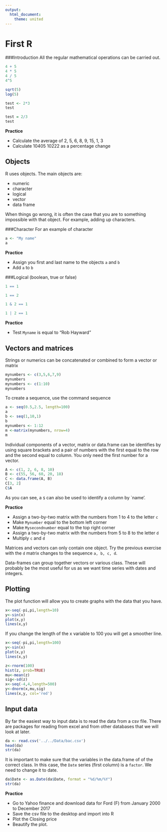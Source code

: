 ```yaml
---
output: 
  html_document: 
    theme: united
---
```

First R
========================================================

###Introduction
All the regular mathematical operations can be carried out. 
```r

4 + 5
4 * 5
4 / 5
4^5

sqrt(5)
log(5)

test <- 2*3
test

test = 2/3
test
```

**Practice**

* Calculate the average of 2, 5, 6, 8, 9, 15, 1, 3
* Calculate 10405 10222 as a percentage change


Objects
----------------------------------------------------------
R uses objects. The main objects are:

* numeric
* character
* logical 
* vector
* data frame


When things go wrong, it is often the case that you are to something impossible with that object.  For example, adding up characters. 


###Character
For an example of character
```r
a <- "My name"
a
```

**Practice**

* Assign you first and last name to the objects ``a`` and ``b``
* Add ``a`` to ``b``

###Logical (boolean,  true or false)
```r
1 == 1

1 == 2 

1 & 2 == 1

1 | 2 == 1
```

**Practice**

* Test ``Myname`` is equal to "Rob Hayward"


Vectors and matrices
-----------------------------------------------------
Strings or numerics can be concatenated or combined to form a vector or matrix
```r
mynumbers <- c(3,5,6,7,9)
mynumbers
mynumbers <- c(1:10)
mynumbers
```
To create a sequence, use the command sequence
```r
a <- seq(0.5,2.5, length=100)
a
b <- seq(1,10,1)
b
mynumbers <- 1:12
m <-matrix(mynumbers, nrow=4)
m
```

Individual components of a vector, matrix or data.frame can be identifies by using square brackets and a pair of numbers with the first equal to the row and the second equal to column.  You only need the first number for a vector. 

```r
A <- c(1, 2, 6, 8, 10)
B <- c(55, 56, 60, 20, 18)
C <- data.frame(A, B)
C[3, 2]
C$A
```

As you can see, a ``$`` can also be used to identify a column by `name'. 

**Practice**

* Assign a two-by-two matrix with the numbers from 1 to 4 to the letter ``c``
* Make ``Mynumber`` equal to the bottom left corner
* Make ``Mysecondnumber`` equal to the top right corner
* Assign a two-by-two matrix with the numbers from 5 to 8 to the letter ``d``
* Multiply ``c`` and ``d``


Matrices and vectors can only contain one object. Try the previous exercise with the ``d`` matrix changes to the sequence ``a, b, c, d``. 

Data-frames can group together vectors or various class.  These will probably be the most useful for us as we want time series with dates and integers. 


Plotting
--------------------------------------------------------
The plot function will allow you to create graphs with the data that you have. 
```r
x<-seq(-pi,pi,length=10)
y<-sin(x)
plot(x,y)
lines(x,y)
```
If you change the length of the x variable to 100 you will get a smoother line. 
```r
x<-seq(-pi,pi,length=100)
y<-sin(x)
plot(x,y)
lines(x,y)
```
```r
z<-rnorm(100)
hist(z, prob=TRUE)
mu<-mean(z)
sig<-sd(z)
x<-seq(-4,4,length=500)
y<-dnorm(x,mu,sig)
lines(x,y, col='red')
```

Input data
---------------------------------------------------------
By far the easiest way to input data is to read the data from a csv file.  There are packages for reading from excel and from other databases that we will look at later. 

```r
da <- read.csv('../../Data/bac.csv')
head(da)
str(da)
```
It is important to make sure that the variables in the data.frame of of the correct class.  In this case, the ``Date`` series (first column) is a ``factor``.  We need to change it to date. 

```r
da$Date <- as.Date(da$Date, format = "%d/%m/%Y")
str(da)
```

**Practice**

* Go to Yahoo finance and download data for Ford (F) from January 2000 to December 2017
* Save the csv file to the desktop and import into R
* Plot the Closing price
* Beautify the plot.

